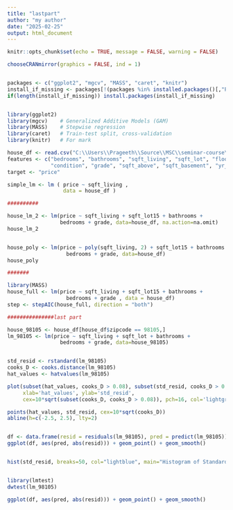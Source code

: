 ```yaml
---
title: "lastpart"
author: "my author"
date: "2025-02-25"
output: html_document
---
```




```r
knitr::opts_chunk$set(echo = TRUE, message = FALSE, warning = FALSE)

chooseCRANmirror(graphics = FALSE, ind = 1)


packages <- c("ggplot2", "mgcv", "MASS", "caret", "knitr")
install_if_missing <- packages[!(packages %in% installed.packages()[,"Package"])]
if(length(install_if_missing)) install.packages(install_if_missing)


library(ggplot2)
library(mgcv)    # Generalized Additive Models (GAM)
library(MASS)    # Stepwise regression
library(caret)   # Train-test split, cross-validation
library(knitr)   # For mark
```


```r
house_df <- read.csv("C:\\Users\\Prageeth\\Source\\MSC\\seminar-course\\advanced-regression-kc\\kc_house_data.csv", stringsAsFactors = TRUE)
features <- c("bedrooms", "bathrooms", "sqft_living", "sqft_lot", "floors", 
              "condition", "grade", "sqft_above", "sqft_basement", "yr_built")
target <- "price"

simple_lm <- lm ( price ~ sqft_living ,
                  data = house_df )
```


```r

##########

house_lm_2 <- lm(price ~ sqft_living + sqft_lot15 + bathrooms +
                 bedrooms + grade, data=house_df, na.action=na.omit)
house_lm_2


house_poly <- lm(price ~ poly(sqft_living, 2) + sqft_lot15 + bathrooms +
                   bedrooms + grade, data=house_df)
house_poly

#######

library(MASS)
house_full <- lm(price ~ sqft_living + sqft_lot15 + bathrooms +
                   bedrooms + grade , data = house_df)
step <- stepAIC(house_full, direction = "both")

###############last part

house_98105 <- house_df[house_df$zipcode == 98105,]
lm_98105 <- lm(price ~ sqft_living + sqft_lot + bathrooms +
                 bedrooms + grade, data=house_98105)


std_resid <- rstandard(lm_98105)
cooks_D <- cooks.distance(lm_98105)
hat_values <- hatvalues(lm_98105)

plot(subset(hat_values, cooks_D > 0.08), subset(std_resid, cooks_D > 0.08),
     xlab='hat_values', ylab='std_resid',
     cex=10*sqrt(subset(cooks_D, cooks_D > 0.08)), pch=16, col='lightgrey')

points(hat_values, std_resid, cex=10*sqrt(cooks_D))
abline(h=c(-2.5, 2.5), lty=2)


df <- data.frame(resid = residuals(lm_98105), pred = predict(lm_98105))
ggplot(df, aes(pred, abs(resid))) + geom_point() + geom_smooth()


hist(std_resid, breaks=50, col="lightblue", main="Histogram of Standardized Residuals")


library(lmtest)
dwtest(lm_98105)

ggplot(df, aes(pred, abs(resid))) + geom_point() + geom_smooth()
```
